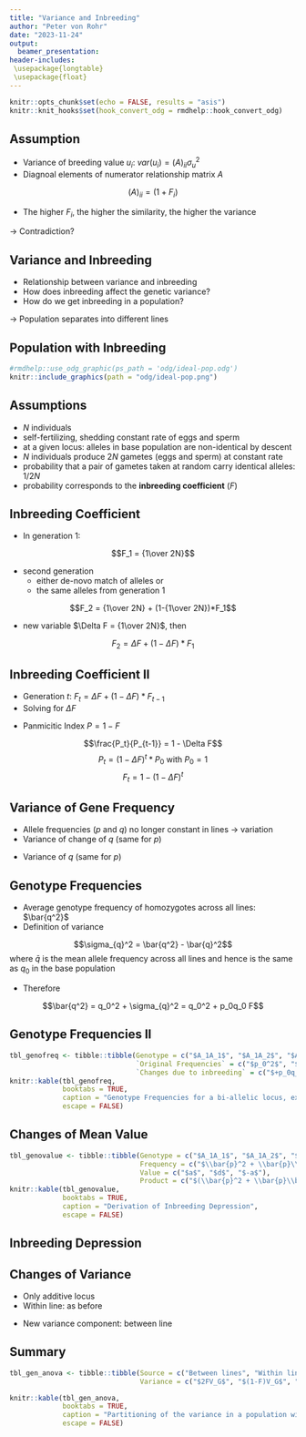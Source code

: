 ```yaml
---
title: "Variance and Inbreeding"
author: "Peter von Rohr"
date: "2023-11-24"
output:
  beamer_presentation:
header-includes:
 \usepackage{longtable}
 \usepackage{float}
---
```


```r
knitr::opts_chunk$set(echo = FALSE, results = "asis")
knitr::knit_hooks$set(hook_convert_odg = rmdhelp::hook_convert_odg)
```


## Assumption

* Variance of breeding value $u_i$: $var(u_i) = (A)_{ii} \sigma_u^2$
* Diagnoal elements of numerator relationship matrix $A$

$$(A)_{ii} = (1+F_i)$$

\begin{tabular}{llp{9cm}}
where  &  &  \\
       &  $F_i$  &  inbreeding coefficient of animal $i$  \\
       &  $\sigma_u^2$  &  genetic additive variance
\end{tabular}

* The higher $F_i$, the higher the similarity, the higher the variance

$\rightarrow$ Contradiction?


## Variance and Inbreeding

* Relationship between variance and inbreeding
* How does inbreeding affect the genetic variance?
* How do we get inbreeding in a population?

$\rightarrow$ Population separates into different lines

## Population with Inbreeding

```r
#rmdhelp::use_odg_graphic(ps_path = 'odg/ideal-pop.odg')
knitr::include_graphics(path = "odg/ideal-pop.png")
```
 

## Assumptions 

* $N$ individuals
* self-fertilizing, shedding constant rate of eggs and sperm
* at a given locus: alleles in base population are non-identical by descent
* $N$ individuals produce $2N$ gametes (eggs and sperm) at constant rate
* probability that a pair of gametes taken at random carry identical alleles: $1/2N$
* probability corresponds to the **inbreeding coefficient** ($F$)


## Inbreeding Coefficient

* In generation 1:

$$F_1 = {1\over 2N}$$

* second generation
    + either de-novo match of alleles or
    + the same alleles from generation 1
    
$$F_2 = {1\over 2N} + (1-{1\over 2N})*F_1$$

* new variable $\Delta F = {1\over 2N}$, then

$$F_2 = \Delta F  + (1-\Delta F) * F_1$$


## Inbreeding Coefficient II

* Generation $t$: $F_t = \Delta F  + (1-\Delta F) * F_{t-1}$
* Solving for $\Delta F$

\begin{equation}
\Delta F = \frac{F_t - F_{t-1}}{1-F_{t-1}} \notag
\end{equation}

* Panmicitic Index $P = 1-F$

$$\frac{P_t}{P_{t-1}} = 1 - \Delta F$$
$$P_t = (1 - \Delta F)^t * P_0 \text{ with } P_0 = 1$$
$$F_t = 1 - (1 - \Delta F)^t$$


## Variance of Gene Frequency

* Allele frequencies ($p$ and $q$) no longer constant in lines $\rightarrow$ variation
* Variance of change of $q$ (same for $p$)

\begin{equation}
\sigma_{\Delta q}^2 = \frac{p_0q_0}{2N} = p_0q_0 \Delta F \notag
\end{equation}

* Variance of $q$ (same for $p$)

\begin{equation}
\sigma_{q}^2 = p_0q_0  F \notag
\end{equation}


## Genotype Frequencies

* Average genotype frequency of homozygotes across all lines: $\bar{q^2}$
* Definition of variance

$$\sigma_{q}^2 = \bar{q^2} - \bar{q}^2$$
where $\bar{q}$ is the mean allele frequency across all lines and hence is the same as $q_0$ in the base population

* Therefore 

$$\bar{q^2} =  q_0^2 + \sigma_{q}^2 = q_0^2 + p_0q_0  F$$

## Genotype Frequencies II

```r
tbl_genofreq <- tibble::tibble(Genotype = c("$A_1A_1$", "$A_1A_2$", "$A_2A_2$"),
                               `Original Frequencies` = c("$p_0^2$", "$2p_0q_0$", "$q_0^2$"),
                               `Changes due to inbreeding` = c("$+p_0q_0 F$", "$-2p_0q_0 F$", "$+p_0q_0 F$"))
knitr::kable(tbl_genofreq,
             booktabs = TRUE, 
             caption = "Genotype Frequencies for a bi-allelic locus, expressed in terms of inbreeding coefficient $F$",
             escape = FALSE)  
```


## Changes of Mean Value

```r
tbl_genovalue <- tibble::tibble(Genotype = c("$A_1A_1$", "$A_1A_2$", "$A_2A_2$"),
                                Frequency = c("$\\bar{p}^2 + \\bar{p}\\bar{q}F$", "$2\\bar{p}\\bar{q} - 2\\bar{p}\\bar{q}F$","$\\bar{q}^2 + \\bar{p}\\bar{q}F$"),
                                Value = c("$a$", "$d$", "$-a$"),
                                Product = c("$(\\bar{p}^2 + \\bar{p}\\bar{q}F)a$","$(2\\bar{p}\\bar{q} - 2\\bar{p}\\bar{q}F)d$","$-(\\bar{q}^2 + \\bar{p}\\bar{q}F)a$"))
knitr::kable(tbl_genovalue,
             booktabs = TRUE, 
             caption = "Derivation of Inbreeding Depression",
             escape = FALSE) 
```


## Inbreeding Depression

\begin{align}
M_F &= (\bar{p}^2 + \bar{p}\bar{q}F)a + (2\bar{p}\bar{q} - 2\bar{p}\bar{q}F)d - (\bar{q}^2 + \bar{p}\bar{q}F)a \notag \\
    &= a(\bar{p} - \bar{q}) + 2d\bar{p}\bar{q} - 2d\bar{p}\bar{q}F \notag \\
    &= a(\bar{p} - \bar{q}) + 2d\bar{p}\bar{q}(1-F) \notag \\
    &= M_0 - 2d\bar{p}\bar{q}F \notag
\end{align}


## Changes of Variance

* Only additive locus
* Within line: as before

\begin{align}
V_{\bar{G}}  &=  2(\bar{pq})a^2 \notag \\
             &=  2p_0q_0(1-F) \notag \\
             &=  V_G(1-F) \notag
\end{align}

* New variance component: between line

\begin{equation}
var(M) = \sigma_M^2 =  4a^2 \sigma_q^2 = 4a^2p_0q_0F = 2FV_G \notag
\end{equation}


## Summary

```r
tbl_gen_anova <- tibble::tibble(Source = c("Between lines", "Within lines","Total"),
                                Variance = c("$2FV_G$", "$(1-F)V_G$", "$(1+F)V_G$"))

knitr::kable(tbl_gen_anova,
             booktabs = TRUE, 
             caption = "Partitioning of the variance in a population with inbreeding coefficient F",
             escape = FALSE) 
```



